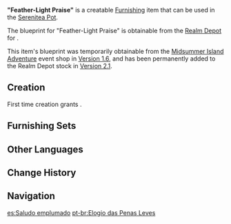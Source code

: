 {{Furnishing Infobox
|id             = 373120
|image          = Item Feather-Light Praise.png
|category       = Landscape
|subcategory    = Item
|rarity         = 4
|adeptal_energy = 90
|load           = 35
|reduced_load   = 24
|description    = Harpasta that have been piled up, awaiting use.<br />These harpasta contain the lovely dreams of the people of [[Mondstadt]] and are the essence of [[Ludi Harpastum|this annual festival]]. Even those who generally eschew exercise will mount a few in their homes as decorations just to join in the festive atmosphere.
|blueprint      = [[Realm Depot]]<br />[[Midsummer Island Adventure]] Event Shop
}}
'''"Feather-Light Praise"''' is a creatable [[Furnishing]] item that can be used in the [[Serenitea Pot]].

The blueprint for "Feather-Light Praise" is obtainable from the [[Realm Depot]] for {{Item|Realm Currency|24|x=240}}.

This item's blueprint was temporarily obtainable from the [[Midsummer Island Adventure]] event shop in [[Version 1.6]], and has been permanently added to the Realm Depot stock in [[Version 2.1]].

==Creation==
First time creation grants {{Item|Trust|24|x=90}}.
{{Recipe
|type = Creation
|time = 16h
|Pine Wood = 4
|Fabric = 8
|sort = Pine Wood,Fabric
}}

==Furnishing Sets==
{{Craft Usage}}

==Other Languages==
{{Other Languages
|en      = "Feather-Light Praise"
|zhs     = 「轻羽的礼赞」
|zhs_rm  = "Qīngyǔ De Lǐzàn"
|zht     = 「輕羽的禮讚」
|zht_rm  = "Qīngyǔ De Lǐzàn"
|zh_tl   = 
|ja      = 「羽毛の賛美」
|ja_rm   = Umou no sanbi
|ja_tl   = 
|ko      = 「깃털의 예찬」
|ko_rm   = "Gitteol-ui Yechan"
|ko_tl   = "Feather's Praise"
|es      = Saludo emplumado
|es_tl   = Feather-Covered Greeting
|fr      = « Louange à la légèreté de plume »
|fr_tl   = "Praise to Feather Lightness"
|ru      = Лёгкая похвала
|ru_tl   = 
|th      = ขนนกแห่งการเฉลิมฉลอง
|th_rm   = Khon Nok Haeng Kan Chelim Chonong
|th_tl   = 
|vi      = Lời Ca Tụng Bay Bổng
|vi_tl   = 
|de      = „Lobpreis der Feder“
|de_tl   = "Praise of the Feather"
|id      = "Penghargaan Seringan Bulu"
|id_tl   = "Feather-Light Praise"
|pt      = "Elogio das Penas Leves"
|pt_tl   = 
}}

==Change History==
{{Change History|1.6}}

==Navigation==
{{Furnishing Navbox/Exterior|Landscape}}

[[es:Saludo emplumado]]
[[pt-br:Elogio das Penas Leves]]